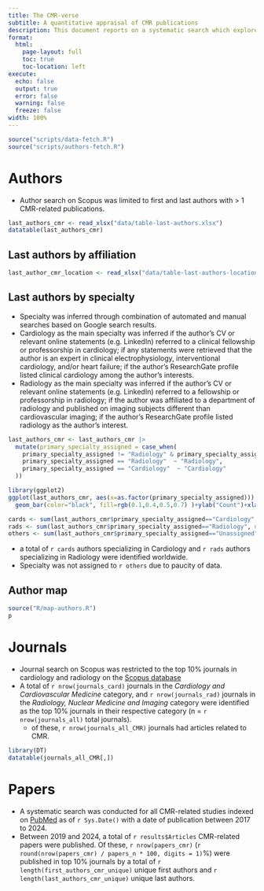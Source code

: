 ```yaml
---
title: The CMR-verse
subtitle: A quantitative appraisal of CMR publications
description: This document reports on a systematic search which explores the landscape of cardiac magnetic resonance (CMR)-related publications in the last years (2017-2024).
format: 
  html:
    page-layout: full
    toc: true
    toc-location: left
execute:
  echo: false
  output: true
  error: false
  warning: false
  freeze: false
width: 100%
---
```

```r
source("scripts/data-fetch.R")
source("scripts/authors-fetch.R")
```

# Authors
- Author search on Scopus was limited to first and last authors with > 1 CMR-related publications.

```r
last_authors_cmr <- read_xlsx("data/table-last-authors.xlsx")
datatable(last_authors_cmr)
```

## Last authors by affiliation

```r
last_author_cmr_location <- read_xlsx("data/table-last-authors-location.xlsx")
```

## Last authors by specialty
- Specialty was inferred  through combination of automated and manual searches based on Google search results.
- Cardiology as the main specialty was inferred if the author's CV or relevant online statements (e.g. LinkedIn) referred to a clinical fellowship or professorship in cardiology; if any statements were retrieved that the author is an expert in clinical electrophysiology, interventional cardiology, and/or heart failure; if the author's ResearchGate profile listed clinical cardiology among the author's interests.
- Radiology as the main specialty was inferred if the author's CV or relevant online statements (e.g. LinkedIn) referred to a fellowship or professorship in radiology; if the author was affiliated to a department of radiology and published on imaging subjects different than cardiovascular imaging; if the author's ResearchGate profile listed radiology as the author's interest.

```r
last_authors_cmr <- last_authors_cmr |> 
  mutate(primary_specialty_assigned = case_when(
    primary_specialty_assigned != "Radiology" & primary_specialty_assigned != "Cardiology" ~ "Unassigned",
    primary_specialty_assigned == "Radiology"  ~ "Radiology", 
    primary_specialty_assigned == "Cardiology"  ~ "Cardiology"
  ))

library(ggplot2)
ggplot(last_authors_cmr, aes(x=as.factor(primary_specialty_assigned))) +
  geom_bar(color="black", fill=rgb(0.1,0.4,0.5,0.7) )+ylab("Count")+xlab("Assigned specialty")

cards <- sum(last_authors_cmr$primary_specialty_assigned=="Cardiology", na.rm = T)
rads <- sum(last_authors_cmr$primary_specialty_assigned=="Radiology", na.rm = T)
others <- sum(last_authors_cmr$primary_specialty_assigned=="Unassigned", na.rm = T)
```

- a total of `r cards` authors specializing in Cardiology and `r rads` authors specializing in Radiology were identified worldwide.
- Specialty was not assigned to `r others` due to paucity of data.

## Author map

```r
source("R/map-authors.R")
p
```


# Journals
- Journal search on Scopus was restricted to the top 10% journals in cardiology and radiology on the [Scopus database](https://www.scopus.com/)
- A total of `r nrow(journals_card)` journals in the *Cardiology and Cardiovascular Medicine* category, and `r nrow(journals_rad)` journals in the *Radiology, Nuclear Medicine and Imaging* category were identified as the top 10% journals in their respective category (n = `r nrow(journals_all)` total journals).
  - of these, `r nrow(journals_all_CMR)` journals had articles related to CMR.

```r
library(DT)
datatable(journals_all_CMR[,])
```

# Papers
- A systematic search was conducted for all CMR-related studies indexed on [PubMed](https://pubmed.ncbi.nlm.nih.gov) as of `r Sys.Date()` with a date of publication between 2017 to 2024.
- Between 2019 and 2024, a total of `r results$Articles` CMR-related papers were published. Of these, `r nrow(papers_cmr)` (`r round(nrow(papers_cmr) / papers_n * 100, digits = 1)`%) were published in top 10% journals by a total of `r length(first_authors_cmr_unique)` unique first authors and `r length(last_authors_cmr_unique)` unique last authors.
